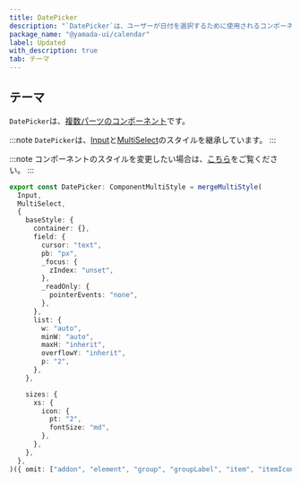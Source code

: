 ```yaml
---
title: DatePicker
description: "`DatePicker`は、ユーザーが日付を選択するために使用されるコンポーネントです。"
package_name: "@yamada-ui/calendar"
label: Updated
with_description: true
tab: テーマ
---
```


## テーマ

`DatePicker`は、[複数パーツのコンポーネント](/styled-system/theming/component-style#複数パーツのコンポーネント)です。

:::note
`DatePicker`は、[Input](/components/forms/input)と[MultiSelect](/components/forms/multi-select)のスタイルを継承しています。
:::

:::note
コンポーネントのスタイルを変更したい場合は、[こちら](/styled-system/theming/customize-theme#コンポーネントのスタイルを変更する)をご覧ください。
:::

```ts
export const DatePicker: ComponentMultiStyle = mergeMultiStyle(
  Input,
  MultiSelect,
  {
    baseStyle: {
      container: {},
      field: {
        cursor: "text",
        pb: "px",
        _focus: {
          zIndex: "unset",
        },
        _readOnly: {
          pointerEvents: "none",
        },
      },
      list: {
        w: "auto",
        minW: "auto",
        maxH: "inherit",
        overflowY: "inherit",
        p: "2",
      },
    },

    sizes: {
      xs: {
        icon: {
          pt: "2",
          fontSize: "md",
        },
      },
    },
  },
)({ omit: ["addon", "element", "group", "groupLabel", "item", "itemIcon"] })
```
